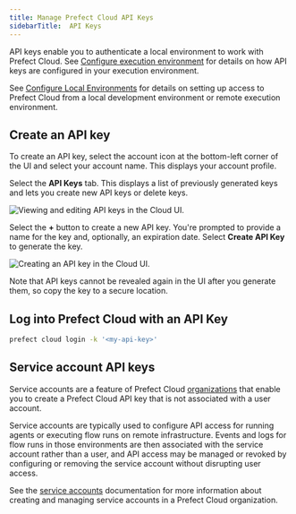 ```yaml
---
title: Manage Prefect Cloud API Keys
sidebarTitle:  API Keys
---
```



API keys enable you to authenticate a local environment to work with Prefect Cloud. See [Configure execution environment](#configure-execution-environment) for details on how API keys are configured in your execution environment.

See [Configure Local Environments](/2.11/ui/cloud-local-environment/) for details on setting up access to Prefect Cloud from a local development environment or remote execution environment.

## Create an API key

To create an API key, select the account icon at the bottom-left corner of the UI and select your account name. This displays your account profile.

Select the **API Keys** tab. This displays a list of previously generated keys and lets you create new API keys or delete keys.

![Viewing and editing API keys in the Cloud UI.](/2.11/img/ui/cloud-api-keys.png)

Select the **+** button to create a new API key. You're prompted to provide a name for the key and, optionally, an expiration date. Select **Create API Key** to generate the key.

![Creating an API key in the Cloud UI.](/2.11/img/ui/cloud-new-api-key.png)

Note that API keys cannot be revealed again in the UI after you generate them, so copy the key to a secure location.

## Log into Prefect Cloud with an API Key

```bash
prefect cloud login -k '<my-api-key>'
```

## Service account API keys <span class="badge orgs"></span>

Service accounts are a feature of Prefect Cloud [organizations](/2.11/cloud/organizations/) that enable you to create a Prefect Cloud API key that is not associated with a user account. 

Service accounts are typically used to configure API access for running agents or executing flow runs on remote infrastructure. Events and logs for flow runs in those environments are then associated with the service account rather than a user, and API access may be managed or revoked by configuring or removing the service account without disrupting user access.

See the [service accounts](../service-accounts/) documentation for more information about creating and managing service accounts in a Prefect Cloud organization.
